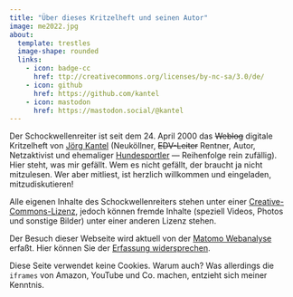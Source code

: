 ```yaml
---
title: "Über dieses Kritzelheft und seinen Autor"
image: me2022.jpg
about:
  template: trestles
  image-shape: rounded
  links:
    - icon: badge-cc
      href: ttp://creativecommons.org/licenses/by-nc-sa/3.0/de/
    - icon: github
      href: https://github.com/kantel
    - icon: mastodon
      href: https://mastodon.social/@kantel
---
```


Der Schockwellenreiter ist seit dem 24.&nbsp;April 2000 das <del>Weblog</del> digitale Kritzelheft von [Jörg Kantel](http://cognitiones.kantel-chaos-team.de/cv.html) (Neuköllner, <del>EDV-Leiter</del> Rentner, Autor, Netzaktivist und ehemaliger [Hundesportler](http://cognitiones.kantel-chaos-team.de/notizblock/agility.html) — Reihenfolge rein zufällig). Hier steht, was mir gefällt. Wem es nicht gefällt, der braucht ja nicht mitzulesen. Wer aber mitliest, ist herzlich willkommen und eingeladen, mitzudiskutieren!

Alle eigenen Inhalte des Schockwellenreiters stehen unter einer [Creative-Commons-Lizenz](http://creativecommons.org/licenses/by-nc-sa/3.0/de/), jedoch können fremde Inhalte (speziell Videos, Photos und sonstige Bilder) unter einer anderen Lizenz stehen.

Der Besuch dieser Webseite wird aktuell von der [Matomo Webanalyse](http://cognitiones.kantel-chaos-team.de/webworking/tools/piwik.html) erfaßt. Hier können Sie der [Erfassung widersprechen](http://blog.schockwellenreiter.de/impressum.html#donottrack).

Diese Seite verwendet keine Cookies. Warum auch? Was allerdings die `iframes` von Amazon, YouTube und Co. machen, entzieht sich meiner Kenntnis.